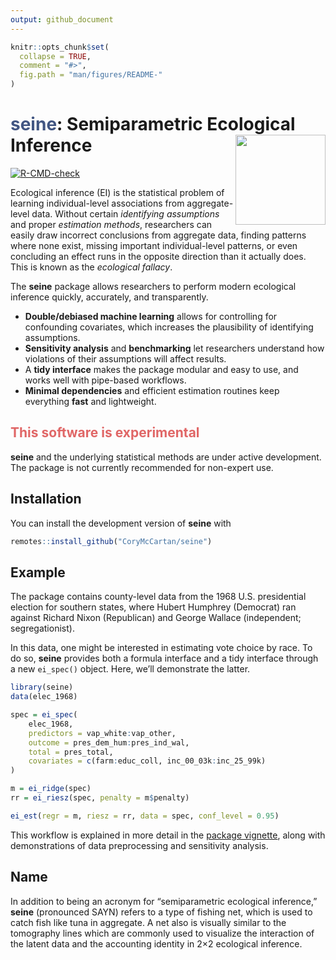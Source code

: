 ```yaml
---
output: github_document
---
```


<!-- README.md is generated from README.Rmd. Please edit that file -->

```r
knitr::opts_chunk$set(
  collapse = TRUE,
  comment = "#>",
  fig.path = "man/figures/README-"
)
```

# <span style="color: #425682"><b>seine</b></span>: Semiparametric Ecological Inference <a href="https://corymccartan.com/seine/"><img src="man/figures/logo.svg" align="right" height="144" /></a>

<!-- badges: start -->
[![R-CMD-check](https://github.com/CoryMcCartan/seine/actions/workflows/R-CMD-check.yaml/badge.svg)](https://github.com/CoryMcCartan/seine/actions/workflows/R-CMD-check.yaml)
<!-- badges: end -->

Ecological inference (EI) is the statistical problem of learning individual-level
associations from aggregate-level data.
Without certain *identifying assumptions* and proper *estimation methods*,
researchers can easily draw incorrect conclusions from aggregate data, finding
patterns where none exist, missing important individual-level patterns, or
even concluding an effect runs in the opposite direction than it actually does.
This is known as the *ecological fallacy*.

The **seine** package allows researchers to perform modern ecological inference
quickly, accurately, and transparently.

- **Double/debiased machine learning** allows for controlling for confounding 
  covariates, which increases the plausibility of identifying assumptions.
- **Sensitivity analysis** and **benchmarking** let researchers understand how
  violations of their assumptions will affect results.
- A **tidy interface** makes the package modular and easy to use, and works well
  with pipe-based workflows.
- **Minimal dependencies** and efficient estimation routines keep everything 
  **fast** and lightweight.

<h2><span style="color: #e06666"><b>This software is experimental</b></span></h2>

**seine** and the underlying statistical methods are under active development.
The package is not currently recommended for non-expert use.

## Installation

You can install the development version of **seine** with

``` r
remotes::install_github("CoryMcCartan/seine")
```

## Example

The package contains county-level data from the 1968 U.S. presidential election
for southern states, where Hubert Humphrey (Democrat) ran against Richard Nixon
(Republican) and George Wallace (independent; segregationist).

In this data, one might be interested in estimating vote choice by race.
To do so, **seine** provides both a formula interface and a tidy interface
through a new `ei_spec()` object. Here, we'll demonstrate the latter.

```r
library(seine)
data(elec_1968)

spec = ei_spec(
    elec_1968, 
    predictors = vap_white:vap_other,
    outcome = pres_dem_hum:pres_ind_wal, 
    total = pres_total,
    covariates = c(farm:educ_coll, inc_00_03k:inc_25_99k)
)

m = ei_ridge(spec)
rr = ei_riesz(spec, penalty = m$penalty)

ei_est(regr = m, riesz = rr, data = spec, conf_level = 0.95)
```

This workflow is explained in more detail in the [package vignette](https://corymccartan.com/seine/articles/seine.html), along
with demonstrations of data preprocessing and sensitivity analysis.

## Name

In addition to being an acronym for "semiparametric ecological inference,"
**seine** (pronounced SAYN) refers to a type of fishing net, which is used to 
catch fish like tuna in aggregate. A net also is visually similar to the
tomography lines which are commonly used to visualize the interaction of the
latent data and the accounting identity in 2&times;2 ecological inference.
